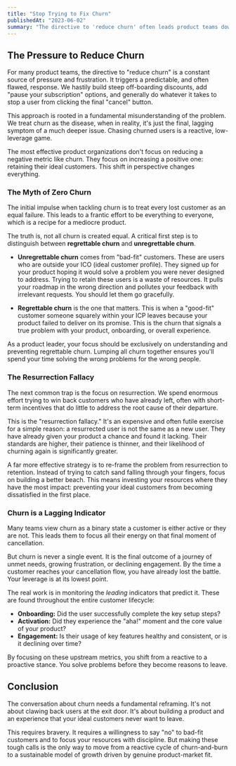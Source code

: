 ```yaml
---
title: "Stop Trying to Fix Churn"
publishedAt: "2023-06-02"
summary: "The directive to 'reduce churn' often leads product teams down a path of discounts and desperation. The truth is, churn is a symptom, not the disease. The real work lies in retaining the right customers."
---
```


## The Pressure to Reduce Churn

For many product teams, the directive to "reduce churn" is a constant source of pressure and frustration. It triggers a predictable, and often flawed, response. We hastily build steep off-boarding discounts, add "pause your subscription" options, and generally do whatever it takes to stop a user from clicking the final "cancel" button.

This approach is rooted in a fundamental misunderstanding of the problem. We treat churn as the disease, when in reality, it's just the final, lagging symptom of a much deeper issue. Chasing churned users is a reactive, low-leverage game.

The most effective product organizations don't focus on reducing a negative metric like churn. They focus on increasing a positive one: retaining their ideal customers. This shift in perspective changes everything.

### The Myth of Zero Churn

The initial impulse when tackling churn is to treat every lost customer as an equal failure. This leads to a frantic effort to be everything to everyone, which is a recipe for a mediocre product.

The truth is, not all churn is created equal. A critical first step is to distinguish between **regrettable churn** and **unregrettable churn**.

-   **Unregrettable churn** comes from "bad-fit" customers. These are users who are outside your ICO (ideal customer profile). They signed up for your product hoping it would solve a problem you were never designed to address. Trying to retain these users is a waste of resources. It pulls your roadmap in the wrong direction and pollutes your feedback with irrelevant requests. You should let them go gracefully.

-   **Regrettable churn** is the one that matters. This is when a "good-fit" customer someone squarely within your ICP leaves because your product failed to deliver on its promise. This is the churn that signals a true problem with your product, onboarding, or overall experience.

As a product leader, your focus should be exclusively on understanding and preventing regrettable churn. Lumping all churn together ensures you'll spend your time solving the wrong problems for the wrong people.

### The Resurrection Fallacy

The next common trap is the focus on resurrection. We spend enormous effort trying to win back customers who have already left, often with short-term incentives that do little to address the root cause of their departure.

This is the "resurrection fallacy." It's an expensive and often futile exercise for a simple reason: a resurrected user is not the same as a new user. They have already given your product a chance and found it lacking. Their standards are higher, their patience is thinner, and their likelihood of churning again is significantly greater.

A far more effective strategy is to re-frame the problem from resurrection to retention. Instead of trying to catch sand falling through your fingers, focus on building a better beach. This means investing your resources where they have the most impact: preventing your ideal customers from becoming dissatisfied in the first place.

### Churn is a Lagging Indicator

Many teams view churn as a binary state a customer is either active or they are not. This leads them to focus all their energy on that final moment of cancellation.

But churn is never a single event. It is the final outcome of a journey of unmet needs, growing frustration, or declining engagement. By the time a customer reaches your cancellation flow, you have already lost the battle. Your leverage is at its lowest point.

The real work is in monitoring the *leading* indicators that predict it. These are found throughout the entire customer lifecycle:

-   **Onboarding:** Did the user successfully complete the key setup steps?
-   **Activation:** Did they experience the "aha!" moment and the core value of your product?
-   **Engagement:** Is their usage of key features healthy and consistent, or is it declining over time?

By focusing on these upstream metrics, you shift from a reactive to a proactive stance. You solve problems before they become reasons to leave.

## Conclusion

The conversation about churn needs a fundamental reframing. It's not about clawing back users at the exit door. It's about building a product and an experience that your ideal customers never want to leave.

This requires bravery. It requires a willingness to say "no" to bad-fit customers and to focus your resources with discipline. But making these tough calls is the only way to move from a reactive cycle of churn-and-burn to a sustainable model of growth driven by genuine product-market fit.